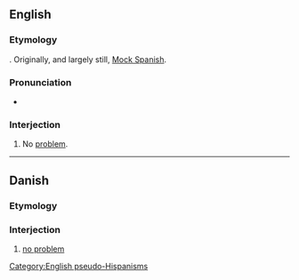 ==English==
{{wikipedia}}

===Etymology===
{{suffix|en|no problem|o}}. Originally, and largely still, [[w:Mock Spanish|Mock Spanish]].

===Pronunciation===
* {{IPA|en|/ˈnoʊ pɹɒˈbleɪmoʊ/}}

===Interjection===
{{en-interj|head=no problemo}}

# {{lb|en|informal}} No [[problem]].

[[Category:English pseudo-Hispanisms]]

----

==Danish==

===Etymology===
{{bor|da|en|no problemo}}

===Interjection===
{{da-interj|head=no problemo}}

# [[no problem]]